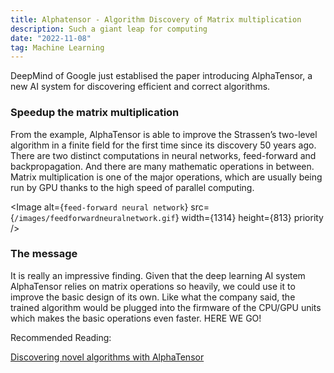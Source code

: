 ```yaml
---
title: Alphatensor - Algorithm Discovery of Matrix multiplication
description: Such a giant leap for computing
date: "2022-11-08"
tag: Machine Learning
---
```


DeepMind of Google just establised the paper introducing AlphaTensor, a new AI system for discovering efficient and correct algorithms.

### Speedup the matrix multiplication

From the example, AlphaTensor is able to improve the Strassen’s two-level algorithm in a finite field for the first time since its discovery 50 years ago.
There are two distinct computations in neural networks, feed-forward and backpropagation. And there are many mathematic operations in between. Matrix multiplication is one of the major operations, which are usually being run by GPU thanks to the high speed of parallel computing. 

<Image
  alt={`feed-forward neural network`}
  src={`/images/feedforwardneuralnetwork.gif`}
  width={1314}
  height={813}
  priority
/>


### The message

It is really an impressive finding. Given that the deep learning AI system AlphaTensor relies on matrix operations so heavily, we could use it to improve the basic design of its own. Like what the company said, the trained algorithm would be plugged into the firmware of the CPU/GPU units which makes the basic operations even faster.
HERE WE GO!






Recommended Reading:

<a href="https://www.deepmind.com/blog/discovering-novel-algorithms-with-alphatensor" target="_blank">Discovering novel algorithms with AlphaTensor</a>


